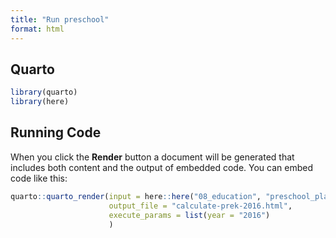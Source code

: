 ```yaml
---
title: "Run preschool"
format: html
---
```


## Quarto

```r
library(quarto)
library(here)

```


## Running Code

When you click the **Render** button a document will be generated that includes both content and the output of embedded code. You can embed code like this:

```r

quarto::quarto_render(input = here::here("08_education", "preschool_place_calculate.qmd"), 
                      output_file = "calculate-prek-2016.html",
                      execute_params = list(year = "2016")
                      )

```

